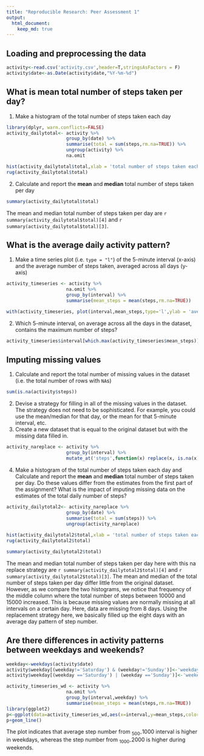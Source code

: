 ```yaml
---
title: "Reproducible Research: Peer Assessment 1"
output: 
  html_document:
    keep_md: true
---
```


## Loading and preprocessing the data
```r
activity<-read.csv('activity.csv',header=T,stringsAsFactors = F)
activity$date<-as.Date(activity$date,"%Y-%m-%d")
```

## What is mean total number of steps taken per day?
1. Make a histogram of the total number of steps taken each day
```r
library(dplyr, warn.conflicts=FALSE)
activity_dailytotal<- activity %>% 
                      group_by(date) %>%
                      summarise(total = sum(steps,rm.na=TRUE)) %>%
                      ungroup(activity) %>% 
                      na.omit 

hist(activity_dailytotal$total,xlab = 'total number of steps taken each day',main = 'Histogram of \ntotal number of steps taken each day',ylim = c(0,25),breaks=10)
rug(activity_dailytotal$total)
```

2. Calculate and report the **mean** and **median** total number of steps taken per day
```r
summary(activity_dailytotal$total)
```
The mean and median total number of steps taken per day are `r summary(activity_dailytotal$total)[4]` and `r summary(activity_dailytotal$total)[3]`.

## What is the average daily activity pattern?
1. Make a time series plot (i.e. `type = "l"`) of the 5-minute interval (x-axis) and the average number of steps taken, averaged across all days (y-axis)

```r
activity_timeseries <- activity %>% 
                      na.omit %>%
                      group_by(interval) %>%
                      summarise(mean_steps = mean(steps,rm.na=TRUE)) 

with(activity_timeseries, plot(interval,mean_steps,type='l',ylab = 'average number of steps taken in 5min intervals'))
```

2. Which 5-minute interval, on average across all the days in the dataset, contains the maximum number of steps?
```r
activity_timeseries$interval[which.max(activity_timeseries$mean_steps)]
```

## Imputing missing values
1. Calculate and report the total number of missing values in the dataset (i.e. the total number of rows with `NA`s)
```r
sum(is.na(activity$steps))
```

2. Devise a strategy for filling in all of the missing values in the dataset. The strategy does not need to be sophisticated. For example, you could use the mean/median for that day, or the mean for that 5-minute interval, etc.
3. Create a new dataset that is equal to the original dataset but with the missing data filled in.

```r
activity_nareplace <- activity %>% 
                      group_by(interval) %>%
                      mutate_at('steps',function(x) replace(x, is.na(x), mean(x,na.rm=TRUE)))
```               

4. Make a histogram of the total number of steps taken each day and Calculate and report the **mean** and **median** total number of steps taken per day. Do these values differ from the estimates from the first part of the assignment? What is the impact of imputing missing data on the estimates of the total daily number of steps?

```r
activity_dailytotal2<- activity_nareplace %>% 
                      group_by(date) %>%
                      summarise(total = sum(steps)) %>%
                      ungroup(activity_nareplace) 
        
hist(activity_dailytotal2$total,xlab = 'total number of steps taken each day',main = 'Histogram of \ntotal number of steps taken each day (NA replaced)',ylim=c(0,25),breaks=10)
rug(activity_dailytotal2$total)
```

```r
summary(activity_dailytotal2$total)
```

The mean and median total number of steps taken per day here with this na replace strategy are `r summary(activity_dailytotal2$total)[4]` and `r summary(activity_dailytotal2$total)[3]`.
The mean and median of the total number of steps taken per day differ little from the original dataset.
However, as we compare the two histograms, we notice that frequency of the middle column where the total number of steps between 10000 and 15000 increased. This is because missing values are normally missing at all intervals on a certain day. Here, data are missing from 8 days. Using the replacement strategy here, we basically filled up the eight days with an average day pattern of step number.

## Are there differences in activity patterns between weekdays and weekends?
```r
weekday<-weekdays(activity$date)
activity$weekday[(weekday!='Saturday') & (weekday!='Sunday')]<-'weekday'
activity$weekday[(weekday =='Saturday') | (weekday =='Sunday')]<-'weekend'

activity_timeseries_wd <- activity %>% 
                      na.omit %>%
                      group_by(interval,weekday) %>%
                      summarise(mean_steps = mean(steps,rm.na=TRUE)) 
library(ggplot2)
p<-ggplot(data=activity_timeseries_wd,aes(x=interval,y=mean_steps,color=weekday))
p+geom_line()
```

The plot indicates that average step number from ~500-~1000 interval is higher in weekdays, whereas the step number from ~1000-~2000 is higher during weekends.

